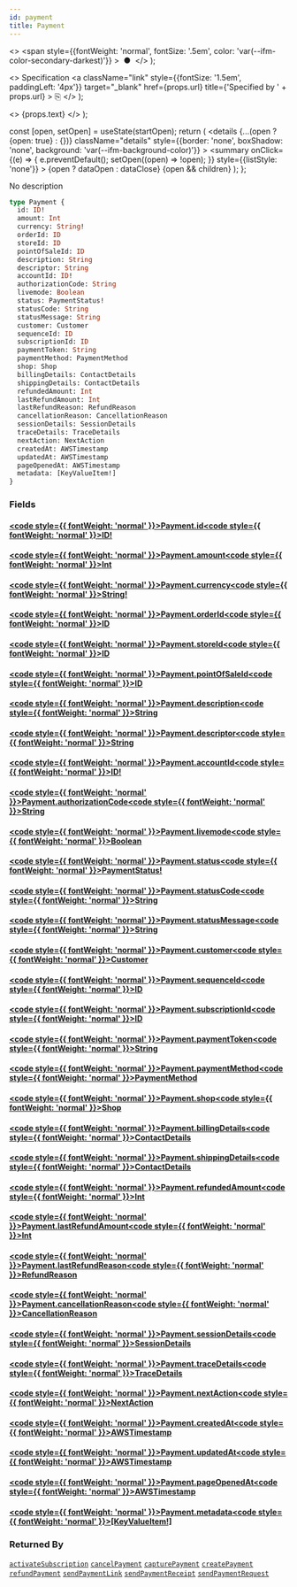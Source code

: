 ```yaml
---
id: payment
title: Payment
---
```


  <>
    <span
      style={{fontWeight: 'normal', fontSize: '.5em', color: 'var(--ifm-color-secondary-darkest)'}}
    >
      &nbsp;●&nbsp;
    </span>
  </>
);

  <>
    Specification
    <a
      className="link"
      style={{fontSize: '1.5em', paddingLeft: '4px'}}
      target="_blank"
      href={props.url}
      title={'Specified by ' + props.url}
    >
      ⎘
    </a>
  </>
);

  <>
    <span className={props.class}>{props.text}</span>
  </>
);


  const [open, setOpen] = useState(startOpen);
  return (
    <details
      {...(open ? {open: true} : {})}
      className="details"
      style={{border: 'none', boxShadow: 'none', background: 'var(--ifm-background-color)'}}
    >
      <summary
        onClick={(e) => {
          e.preventDefault();
          setOpen((open) => !open);
        }}
        style={{listStyle: 'none'}}
      >
        {open ? dataOpen : dataClose}
      </summary>
      {open && children}
    </details>
  );
};

No description

```graphql
type Payment {
  id: ID!
  amount: Int
  currency: String!
  orderId: ID
  storeId: ID
  pointOfSaleId: ID
  description: String
  descriptor: String
  accountId: ID!
  authorizationCode: String
  livemode: Boolean
  status: PaymentStatus!
  statusCode: String
  statusMessage: String
  customer: Customer
  sequenceId: ID
  subscriptionId: ID
  paymentToken: String
  paymentMethod: PaymentMethod
  shop: Shop
  billingDetails: ContactDetails
  shippingDetails: ContactDetails
  refundedAmount: Int
  lastRefundAmount: Int
  lastRefundReason: RefundReason
  cancellationReason: CancellationReason
  sessionDetails: SessionDetails
  traceDetails: TraceDetails
  nextAction: NextAction
  createdAt: AWSTimestamp
  updatedAt: AWSTimestamp
  pageOpenedAt: AWSTimestamp
  metadata: [KeyValueItem!]
}
```

### Fields

#### [<code style={{ fontWeight: 'normal' }}>Payment.<b>id</b></code>](#)<Bullet />[<code style={{ fontWeight: 'normal' }}><b>ID!</b></code>](/docs/apis/graphql/types/scalars/id.mdx) <Badge class="badge badge--secondary badge--non_null" text="non-null"/> <Badge class="badge badge--secondary " text="scalar"/>

#### [<code style={{ fontWeight: 'normal' }}>Payment.<b>amount</b></code>](#)<Bullet />[<code style={{ fontWeight: 'normal' }}><b>Int</b></code>](/docs/apis/graphql/types/scalars/int.mdx) <Badge class="badge badge--secondary " text="scalar"/>

#### [<code style={{ fontWeight: 'normal' }}>Payment.<b>currency</b></code>](#)<Bullet />[<code style={{ fontWeight: 'normal' }}><b>String!</b></code>](/docs/apis/graphql/types/scalars/string.mdx) <Badge class="badge badge--secondary badge--non_null" text="non-null"/> <Badge class="badge badge--secondary " text="scalar"/>

#### [<code style={{ fontWeight: 'normal' }}>Payment.<b>orderId</b></code>](#)<Bullet />[<code style={{ fontWeight: 'normal' }}><b>ID</b></code>](/docs/apis/graphql/types/scalars/id.mdx) <Badge class="badge badge--secondary " text="scalar"/>

#### [<code style={{ fontWeight: 'normal' }}>Payment.<b>storeId</b></code>](#)<Bullet />[<code style={{ fontWeight: 'normal' }}><b>ID</b></code>](/docs/apis/graphql/types/scalars/id.mdx) <Badge class="badge badge--secondary " text="scalar"/>

#### [<code style={{ fontWeight: 'normal' }}>Payment.<b>pointOfSaleId</b></code>](#)<Bullet />[<code style={{ fontWeight: 'normal' }}><b>ID</b></code>](/docs/apis/graphql/types/scalars/id.mdx) <Badge class="badge badge--secondary " text="scalar"/>

#### [<code style={{ fontWeight: 'normal' }}>Payment.<b>description</b></code>](#)<Bullet />[<code style={{ fontWeight: 'normal' }}><b>String</b></code>](/docs/apis/graphql/types/scalars/string.mdx) <Badge class="badge badge--secondary " text="scalar"/>

#### [<code style={{ fontWeight: 'normal' }}>Payment.<b>descriptor</b></code>](#)<Bullet />[<code style={{ fontWeight: 'normal' }}><b>String</b></code>](/docs/apis/graphql/types/scalars/string.mdx) <Badge class="badge badge--secondary " text="scalar"/>

#### [<code style={{ fontWeight: 'normal' }}>Payment.<b>accountId</b></code>](#)<Bullet />[<code style={{ fontWeight: 'normal' }}><b>ID!</b></code>](/docs/apis/graphql/types/scalars/id.mdx) <Badge class="badge badge--secondary badge--non_null" text="non-null"/> <Badge class="badge badge--secondary " text="scalar"/>

#### [<code style={{ fontWeight: 'normal' }}>Payment.<b>authorizationCode</b></code>](#)<Bullet />[<code style={{ fontWeight: 'normal' }}><b>String</b></code>](/docs/apis/graphql/types/scalars/string.mdx) <Badge class="badge badge--secondary " text="scalar"/>

#### [<code style={{ fontWeight: 'normal' }}>Payment.<b>livemode</b></code>](#)<Bullet />[<code style={{ fontWeight: 'normal' }}><b>Boolean</b></code>](/docs/apis/graphql/types/scalars/boolean.mdx) <Badge class="badge badge--secondary " text="scalar"/>

#### [<code style={{ fontWeight: 'normal' }}>Payment.<b>status</b></code>](#)<Bullet />[<code style={{ fontWeight: 'normal' }}><b>PaymentStatus!</b></code>](/docs/apis/graphql/types/enums/payment-status.mdx) <Badge class="badge badge--secondary badge--non_null" text="non-null"/> <Badge class="badge badge--secondary " text="enum"/>

#### [<code style={{ fontWeight: 'normal' }}>Payment.<b>statusCode</b></code>](#)<Bullet />[<code style={{ fontWeight: 'normal' }}><b>String</b></code>](/docs/apis/graphql/types/scalars/string.mdx) <Badge class="badge badge--secondary " text="scalar"/>

#### [<code style={{ fontWeight: 'normal' }}>Payment.<b>statusMessage</b></code>](#)<Bullet />[<code style={{ fontWeight: 'normal' }}><b>String</b></code>](/docs/apis/graphql/types/scalars/string.mdx) <Badge class="badge badge--secondary " text="scalar"/>

#### [<code style={{ fontWeight: 'normal' }}>Payment.<b>customer</b></code>](#)<Bullet />[<code style={{ fontWeight: 'normal' }}><b>Customer</b></code>](/docs/apis/graphql/types/objects/customer.mdx) <Badge class="badge badge--secondary " text="object"/>

#### [<code style={{ fontWeight: 'normal' }}>Payment.<b>sequenceId</b></code>](#)<Bullet />[<code style={{ fontWeight: 'normal' }}><b>ID</b></code>](/docs/apis/graphql/types/scalars/id.mdx) <Badge class="badge badge--secondary " text="scalar"/>

#### [<code style={{ fontWeight: 'normal' }}>Payment.<b>subscriptionId</b></code>](#)<Bullet />[<code style={{ fontWeight: 'normal' }}><b>ID</b></code>](/docs/apis/graphql/types/scalars/id.mdx) <Badge class="badge badge--secondary " text="scalar"/>

#### [<code style={{ fontWeight: 'normal' }}>Payment.<b>paymentToken</b></code>](#)<Bullet />[<code style={{ fontWeight: 'normal' }}><b>String</b></code>](/docs/apis/graphql/types/scalars/string.mdx) <Badge class="badge badge--secondary " text="scalar"/>

#### [<code style={{ fontWeight: 'normal' }}>Payment.<b>paymentMethod</b></code>](#)<Bullet />[<code style={{ fontWeight: 'normal' }}><b>PaymentMethod</b></code>](/docs/apis/graphql/types/objects/payment-method.mdx) <Badge class="badge badge--secondary " text="object"/>

#### [<code style={{ fontWeight: 'normal' }}>Payment.<b>shop</b></code>](#)<Bullet />[<code style={{ fontWeight: 'normal' }}><b>Shop</b></code>](/docs/apis/graphql/types/objects/shop.mdx) <Badge class="badge badge--secondary " text="object"/>

#### [<code style={{ fontWeight: 'normal' }}>Payment.<b>billingDetails</b></code>](#)<Bullet />[<code style={{ fontWeight: 'normal' }}><b>ContactDetails</b></code>](/docs/apis/graphql/types/objects/contact-details.mdx) <Badge class="badge badge--secondary " text="object"/>

#### [<code style={{ fontWeight: 'normal' }}>Payment.<b>shippingDetails</b></code>](#)<Bullet />[<code style={{ fontWeight: 'normal' }}><b>ContactDetails</b></code>](/docs/apis/graphql/types/objects/contact-details.mdx) <Badge class="badge badge--secondary " text="object"/>

#### [<code style={{ fontWeight: 'normal' }}>Payment.<b>refundedAmount</b></code>](#)<Bullet />[<code style={{ fontWeight: 'normal' }}><b>Int</b></code>](/docs/apis/graphql/types/scalars/int.mdx) <Badge class="badge badge--secondary " text="scalar"/>

#### [<code style={{ fontWeight: 'normal' }}>Payment.<b>lastRefundAmount</b></code>](#)<Bullet />[<code style={{ fontWeight: 'normal' }}><b>Int</b></code>](/docs/apis/graphql/types/scalars/int.mdx) <Badge class="badge badge--secondary " text="scalar"/>

#### [<code style={{ fontWeight: 'normal' }}>Payment.<b>lastRefundReason</b></code>](#)<Bullet />[<code style={{ fontWeight: 'normal' }}><b>RefundReason</b></code>](/docs/apis/graphql/types/enums/refund-reason.mdx) <Badge class="badge badge--secondary " text="enum"/>

#### [<code style={{ fontWeight: 'normal' }}>Payment.<b>cancellationReason</b></code>](#)<Bullet />[<code style={{ fontWeight: 'normal' }}><b>CancellationReason</b></code>](/docs/apis/graphql/types/enums/cancellation-reason.mdx) <Badge class="badge badge--secondary " text="enum"/>

#### [<code style={{ fontWeight: 'normal' }}>Payment.<b>sessionDetails</b></code>](#)<Bullet />[<code style={{ fontWeight: 'normal' }}><b>SessionDetails</b></code>](/docs/apis/graphql/types/objects/session-details.mdx) <Badge class="badge badge--secondary " text="object"/>

#### [<code style={{ fontWeight: 'normal' }}>Payment.<b>traceDetails</b></code>](#)<Bullet />[<code style={{ fontWeight: 'normal' }}><b>TraceDetails</b></code>](/docs/apis/graphql/types/objects/trace-details.mdx) <Badge class="badge badge--secondary " text="object"/>

#### [<code style={{ fontWeight: 'normal' }}>Payment.<b>nextAction</b></code>](#)<Bullet />[<code style={{ fontWeight: 'normal' }}><b>NextAction</b></code>](/docs/apis/graphql/types/objects/next-action.mdx) <Badge class="badge badge--secondary " text="object"/>

#### [<code style={{ fontWeight: 'normal' }}>Payment.<b>createdAt</b></code>](#)<Bullet />[<code style={{ fontWeight: 'normal' }}><b>AWSTimestamp</b></code>](/docs/apis/graphql/types/scalars/awstimestamp.mdx) <Badge class="badge badge--secondary " text="scalar"/>

#### [<code style={{ fontWeight: 'normal' }}>Payment.<b>updatedAt</b></code>](#)<Bullet />[<code style={{ fontWeight: 'normal' }}><b>AWSTimestamp</b></code>](/docs/apis/graphql/types/scalars/awstimestamp.mdx) <Badge class="badge badge--secondary " text="scalar"/>

#### [<code style={{ fontWeight: 'normal' }}>Payment.<b>pageOpenedAt</b></code>](#)<Bullet />[<code style={{ fontWeight: 'normal' }}><b>AWSTimestamp</b></code>](/docs/apis/graphql/types/scalars/awstimestamp.mdx) <Badge class="badge badge--secondary " text="scalar"/>

#### [<code style={{ fontWeight: 'normal' }}>Payment.<b>metadata</b></code>](#)<Bullet />[<code style={{ fontWeight: 'normal' }}><b>[KeyValueItem!]</b></code>](/docs/apis/graphql/types/objects/key-value-item.mdx) <Badge class="badge badge--secondary " text="list"/> <Badge class="badge badge--secondary " text="object"/>

### Returned By

[`activateSubscription`](/docs/apis/graphql/operations/mutations/activate-subscription.mdx) <Badge class="badge badge--secondary badge--relation" text="mutation"/><Bullet />[`cancelPayment`](/docs/apis/graphql/operations/mutations/cancel-payment.mdx) <Badge class="badge badge--secondary badge--relation" text="mutation"/><Bullet />[`capturePayment`](/docs/apis/graphql/operations/mutations/capture-payment.mdx) <Badge class="badge badge--secondary badge--relation" text="mutation"/><Bullet />[`createPayment`](/docs/apis/graphql/operations/mutations/create-payment.mdx) <Badge class="badge badge--secondary badge--relation" text="mutation"/><Bullet />[`refundPayment`](/docs/apis/graphql/operations/mutations/refund-payment.mdx) <Badge class="badge badge--secondary badge--relation" text="mutation"/><Bullet />[`sendPaymentLink`](/docs/apis/graphql/operations/mutations/send-payment-link.mdx) <Badge class="badge badge--secondary badge--relation" text="mutation"/><Bullet />[`sendPaymentReceipt`](/docs/apis/graphql/operations/mutations/send-payment-receipt.mdx) <Badge class="badge badge--secondary badge--relation" text="mutation"/><Bullet />[`sendPaymentRequest`](/docs/apis/graphql/operations/mutations/send-payment-request.mdx) <Badge class="badge badge--secondary badge--relation" text="mutation"/>
